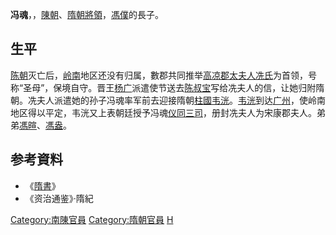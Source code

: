 '''冯魂'''，，[[南陳|陳朝]]、[[隋朝|隋朝]][[將領|將領]]，[[馮僕|馮僕]]的長子。

==生平==
[[陈朝|陈朝]]灭亡后，[[岭南|岭南]]地区还没有归属，數郡共同推举[[高凉郡|高凉郡]][[冼夫人|太夫人冼氏]]为首领，号称“圣母”，保境自守。晋王[[杨广|杨广]]派遣使节送去[[陈叔宝|陈叔宝]]写给冼夫人的信，让她归附隋朝。冼夫人派遣她的孙子冯魂率军前去迎接隋朝[[柱國|柱國]][[韦洸|韦洸]]。[[韦洸|韦洸]]到达[[广州|广州]]，使岭南地区得以平定，韦洸又上表朝廷授予冯魂[[仪同三司|仪同三司]]，册封冼夫人为宋康郡夫人。弟弟[[馮暄|馮暄]]、[[馮盎|馮盎]]。

== 参考資料 ==
*《[[隋書|隋書]]》
*《资治通鉴》·隋紀
{{DEFAULTSORT:F}}
[[Category:南陳官員|Category:南陳官員]]
[[Category:隋朝官員|Category:隋朝官員]]
[[Category:长乐冯氏|H]]